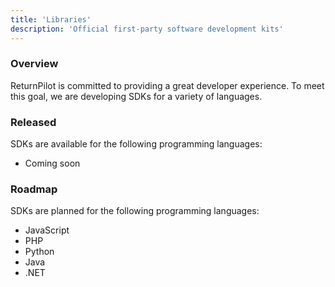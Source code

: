 ```yaml
---
title: 'Libraries'
description: 'Official first-party software development kits'
---
```


### Overview

ReturnPilot is committed to providing a great developer experience. To meet this goal, we are developing SDKs for a variety of languages.

### Released

SDKs are available for the following programming languages:

- Coming soon

### Roadmap

SDKs are planned for the following programming languages:

- JavaScript
- PHP
- Python
- Java
- .NET